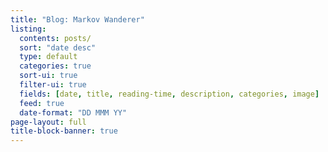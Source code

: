 ```yaml
---
title: "Blog: Markov Wanderer"
listing:
  contents: posts/
  sort: "date desc"
  type: default
  categories: true
  sort-ui: true
  filter-ui: true
  fields: [date, title, reading-time, description, categories, image]
  feed: true
  date-format: "DD MMM YY"
page-layout: full
title-block-banner: true
---
```

